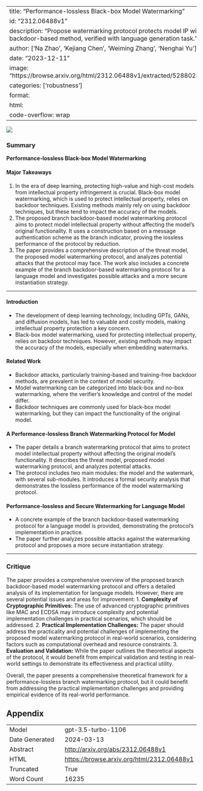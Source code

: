 
---
title: "Performance-lossless Black-box Model Watermarking"
id: "2312.06488v1"
description: "Propose watermarking protocol protects model IP with branch backdoor-based method, verified with language generation task."
author: ['Na Zhao', 'Kejiang Chen', 'Weiming Zhang', 'Nenghai Yu']
date: "2023-12-11"
image: "https://browse.arxiv.org/html/2312.06488v1/extracted/5288023/imgs/threat.png"
categories: ['robustness']
format:
  html:
    code-overflow: wrap
---

![](https://browse.arxiv.org/html/2312.06488v1/extracted/5288023/imgs/threat.png)

### Summary

**Performance-lossless Black-box Model Watermarking**

#### Major Takeaways
1. In the era of deep learning, protecting high-value and high-cost models from intellectual property infringement is crucial. Black-box model watermarking, which is used to protect intellectual property, relies on backdoor techniques. Existing methods mainly rely on using backdoor techniques, but these tend to impact the accuracy of the models.
2. The proposed branch backdoor-based model watermarking protocol aims to protect model intellectual property without affecting the model’s original functionality. It uses a construction based on a message authentication scheme as the branch indicator, proving the lossless performance of the protocol by reduction.
3. The paper provides a comprehensive description of the threat model, the proposed model watermarking protocol, and analyzes potential attacks that the protocol may face. The work also includes a concrete example of the branch backdoor-based watermarking protocol for a language model and investigates possible attacks and a more secure instantiation strategy.

---

#### Introduction
- The development of deep learning technology, including GPTs, GANs, and diffusion models, has led to valuable and costly models, making intellectual property protection a key concern.
- Black-box model watermarking, used for protecting intellectual property, relies on backdoor techniques. However, existing methods may impact the accuracy of the models, especially when embedding watermarks.

#### Related Work
- Backdoor attacks, particularly training-based and training-free backdoor methods, are prevalent in the context of model security.
- Model watermarking can be categorized into black-box and no-box watermarking, where the verifier’s knowledge and control of the model differ.
- Backdoor techniques are commonly used for black-box model watermarking, but they can impact the functionality of the original model.

#### A Performance-lossless Branch Watermarking Protocol for Model
- The paper details a branch watermarking protocol that aims to protect model intellectual property without affecting the original model's functionality. It describes the threat model, proposed model watermarking protocol, and analyzes potential attacks.
- The protocol includes two main modules: the model and the watermark, with several sub-modules. It introduces a formal security analysis that demonstrates the lossless performance of the model watermarking protocol.

#### Performance-lossless and Secure Watermarking for Language Model
- A concrete example of the branch backdoor-based watermarking protocol for a language model is provided, demonstrating the protocol's implementation in practice.
- The paper further analyzes possible attacks against the watermarking protocol and proposes a more secure instantiation strategy.

---

### Critique
The paper provides a comprehensive overview of the proposed branch backdoor-based model watermarking protocol and offers a detailed analysis of its implementation for language models. However, there are several potential issues and areas for improvement:
1. **Complexity of Cryptographic Primitives:** The use of advanced cryptographic primitives like MAC and ECDSA may introduce complexity and potential implementation challenges in practical scenarios, which should be addressed.
2. **Practical Implementation Challenges:** The paper should address the practicality and potential challenges of implementing the proposed model watermarking protocol in real-world scenarios, considering factors such as computational overhead and resource constraints.
3. **Evaluation and Validation:** While the paper outlines the theoretical aspects of the protocol, it would benefit from empirical validation and testing in real-world settings to demonstrate its effectiveness and practical utility.

Overall, the paper presents a comprehensive theoretical framework for a performance-lossless branch watermarking protocol, but it could benefit from addressing the practical implementation challenges and providing empirical evidence of its real-world performance.

## Appendix

|          |          |
|----------|----------|
| Model     | gpt-3.5-turbo-1106       |
| Date Generated     | 2024-03-13       |
| Abstract | [http://arxiv.org/abs/2312.06488v1](http://arxiv.org/abs/2312.06488v1)        |
| HTML     | [https://browse.arxiv.org/html/2312.06488v1](https://browse.arxiv.org/html/2312.06488v1)       |
| Truncated       | True       |
| Word Count       | 16235       |